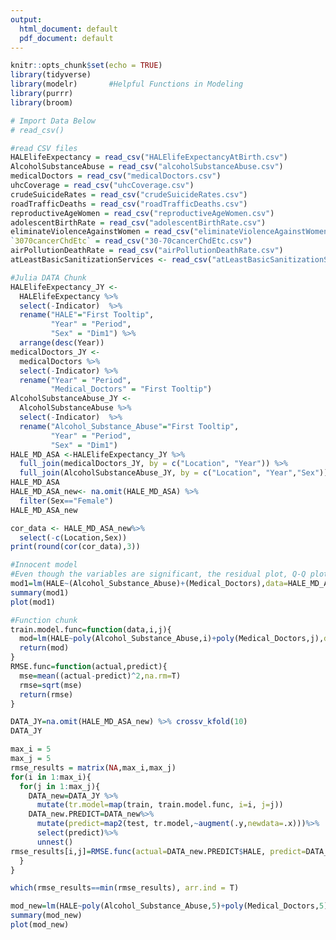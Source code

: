 ```yaml
---
output:
  html_document: default
  pdf_document: default
---
```

```r
knitr::opts_chunk$set(echo = TRUE)
library(tidyverse)
library(modelr)       #Helpful Functions in Modeling
library(purrr)
library(broom)

# Import Data Below
# read_csv()
```

```r
#read CSV files
HALElifeExpectancy = read_csv("HALElifeExpectancyAtBirth.csv")
AlcoholSubstanceAbuse = read_csv("alcoholSubstanceAbuse.csv")
medicalDoctors = read_csv("medicalDoctors.csv")
uhcCoverage = read_csv("uhcCoverage.csv")
crudeSuicideRates = read_csv("crudeSuicideRates.csv")
roadTrafficDeaths = read_csv("roadTrafficDeaths.csv")
reproductiveAgeWomen = read_csv("reproductiveAgeWomen.csv")
adolescentBirthRate = read_csv("adolescentBirthRate.csv")
eliminateViolenceAgainstWomen = read_csv("eliminateViolenceAgainstWomen.csv")
`3070cancerChdEtc` = read_csv("30-70cancerChdEtc.csv")
airPollutionDeathRate = read_csv("airPollutionDeathRate.csv")
atLeastBasicSanitizationServices <- read_csv("atLeastBasicSanitizationServices.csv")
```
```r
#Julia DATA Chunk
HALElifeExpectancy_JY <- 
  HALElifeExpectancy %>%
  select(-Indicator)  %>%
  rename("HALE"="First Tooltip", 
         "Year" = "Period",
         "Sex" = "Dim1") %>%
  arrange(desc(Year))
medicalDoctors_JY <- 
  medicalDoctors %>%
  select(-Indicator) %>%
  rename("Year" = "Period",
         "Medical_Doctors" = "First Tooltip")
AlcoholSubstanceAbuse_JY <- 
  AlcoholSubstanceAbuse %>%
  select(-Indicator)  %>%
  rename("Alcohol_Substance_Abuse"="First Tooltip", 
         "Year" = "Period",
         "Sex" = "Dim1")
HALE_MD_ASA <-HALElifeExpectancy_JY %>%
  full_join(medicalDoctors_JY, by = c("Location", "Year")) %>%
  full_join(AlcoholSubstanceAbuse_JY, by = c("Location", "Year","Sex"))
HALE_MD_ASA
HALE_MD_ASA_new<- na.omit(HALE_MD_ASA) %>%
  filter(Sex=="Female")
HALE_MD_ASA_new
```


```r
cor_data <- HALE_MD_ASA_new%>%
  select(-c(Location,Sex)) 
print(round(cor(cor_data),3))
```

```r
#Innocent model
#Even though the variables are significant, the residual plot, Q-Q plot, standarded residuals are not good. So I want to improve the model.
mod1=lm(HALE~(Alcohol_Substance_Abuse)+(Medical_Doctors),data=HALE_MD_ASA_new)
summary(mod1)
plot(mod1)
```

```r
#Function chunk
train.model.func=function(data,i,j){
  mod=lm(HALE~poly(Alcohol_Substance_Abuse,i)+poly(Medical_Doctors,j),data=HALE_MD_ASA_new)
  return(mod)
}
RMSE.func=function(actual,predict){
  mse=mean((actual-predict)^2,na.rm=T)
  rmse=sqrt(mse)
  return(rmse)
}
```

```r
DATA_JY=na.omit(HALE_MD_ASA_new) %>% crossv_kfold(10)
DATA_JY
```

```r
max_i = 5
max_j = 5
rmse_results = matrix(NA,max_i,max_j)
for(i in 1:max_i){
  for(j in 1:max_j){
    DATA_new=DATA_JY %>%
      mutate(tr.model=map(train, train.model.func, i=i, j=j))
    DATA_new.PREDICT=DATA_new%>%
      mutate(predict=map2(test, tr.model,~augment(.y,newdata=.x)))%>%
      select(predict)%>%
      unnest()
rmse_results[i,j]=RMSE.func(actual=DATA_new.PREDICT$HALE, predict=DATA_new.PREDICT$.fitted)
  }
}
```

```r
which(rmse_results==min(rmse_results), arr.ind = T)
```
```r
mod_new=lm(HALE~poly(Alcohol_Substance_Abuse,5)+poly(Medical_Doctors,5),data=HALE_MD_ASA_new)
summary(mod_new)
plot(mod_new)
```

